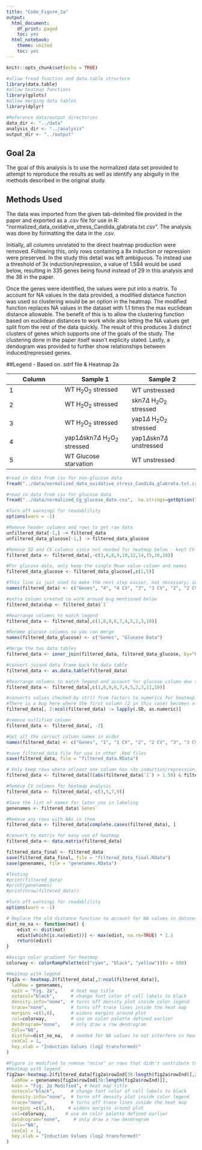 ```yaml
---
title: "Code_Figure_2a"
output:
  html_document:
    df_print: paged
    toc: yes
  html_notebook:
    theme: united
    toc: yes
---
```


```r
knitr::opts_chunk$set(echo = TRUE)

#allow fread function and data.table structure
library(data.table)
#allow heatmap functions
library(gplots)
#allow merging data tables
library(dplyr)

#Reference data/output directories
data_dir <- "../data"
analysis_dir <- "../analysis"
output_dir <- "../output"


```

## Goal 2a

The goal of this analysis is to use the normalized data set provided to attempt to reproduce the results as well as identify any abiguity in the methods described in the original study.

## Methods Used

The data was imported from the given tab-delmited file provided in the paper and exported as a .csv file for use in R: "normalized_data_oxidative_stress_Candida_glabrata.txt.csv". The analysis was done by formatting the data in the .csv. 

Initially, all columns unrelated to the direct heatmap production were removed. Following this, only rows containing a 8x induction or repression were preserved. In the study this detail was left ambiguous. To instead use a threshold of 3x induction/repression, a value of 1.584 would be used below, resulting in 335 genes being found instead of 29 in this analysis and the 38 in the paper.

Once the genes were identified, the values were put into a matrix. To account for NA values in the data provided, a modified distance function was used so clustering would be an option in the heatmap. The modified function replaces NA values in the dataset with 1.1 times the max euclidean distance allowable. The benefit of this is to allow the clustering function based on euclidean distances to work while also letting the NA values get split from the rest of the data quickly. The result of this produces 3 distinct clusters of genes which supports one of the goals of the study. The clustering done in the paper itself wasn't explicity stated. Lastly, a dendogram was provided to further show relationships between induced/repressed genes.


##Legend - Based on .sdrf file & Heatmap 2a

| Column | Sample 1 | Sample 2 |
| --------- | ----------- | ----------- |
| 1  | WT H~2~O~2~ stressed | WT unstressed |
| 2  | WT H~2~O~2~ stressed | skn7$\Delta$ H~2~O~2~ stressed |
| 3  | WT H~2~O~2~ stressed | yap1$\Delta$ H~2~O~2~ stressed |
| 4  | yap1$\Delta$skn7$\Delta$ H~2~O~2~ stressed | yap1$\Delta$skn7$\Delta$ unstressed |
| 5  | WT Glucose starvation | WT unstressed |


```r

#read in data from csv for non-glucose data
fread("../data/normalized_data_oxidative_stress_Candida_glabrata.txt.csv",  na.strings=getOption("datatable.na.strings","null")) -> unfiltered_data

#read in data from csv for glucose data
fread("../data/normalized_Cg_glucose_data.csv",  na.strings=getOption("datatable.na.strings","null")) -> unfiltered_data_glucose

```

```r
#Turn off warnings for readablility
options(warn = -1)

#Remove header columns and rows to get raw data
unfiltered_data[-1,] -> filtered_data
unfiltered_data_glucose[-1,] -> filtered_data_glucose

#Remove SD and CV columns since not needed for heatmap below - kept CV rows
filtered_data <- filtered_data[,-c(3,6,8,9,10,12,14,15,16,18)]

#For glucose data, only keep the single Mean value column and names
filtered_data_glucose <- filtered_data_glucose[,c(1,5)]

#This line is just used to make the next step easier, not necessary; see note below about bug
names(filtered_data) <- c("Genes", "4", "4 CV", "3", "3 CV", "2", "2 CV", "1", "1 CV")

#extra column created to work around bug mentioned below
filtered_data$dup <- filtered_data$`1`

#Rearrange columns to match legend
filtered_data <- filtered_data[,c(1,8,9,6,7,4,5,2,3,10)]

#Rename glucose columns so you can merge
names(filtered_data_glucose) <- c("Genes", "Glucose Data")

#Merge the two data tables
filtered_data <- inner_join(filtered_data, filtered_data_glucose, by="Genes")

#convert joined data frame back to data table
filtered_data <- as.data.table(filtered_data)

#Rearrange columns to match legend and account for glucose column due to bug
filtered_data <- filtered_data[,c(1,8,9,6,7,4,5,2,3,11,10)]

#converts values checked by str() from factors to numerics for heatmap 
#There is a bug here where the first column (2 in this case) becomes all NA - col 'dup' from above is used as an extra column that gets the values from the column to the left of it, while the second column gets nullified so that all the important columns are ok - second column will now get removed in next step and everything will be renamed accordingly to the values in the .csv
filtered_data[, 2:ncol(filtered_data) := lapply(.SD, as.numeric)]

#remove nullified column
filtered_data <- filtered_data[, -2]

#Get all the correct column names in order
names(filtered_data) <- c("Genes", "1", "1 CV", "2", "2 CV", "3", "3 CV", "4", "4 CV", "Glucose Data")

#save filtered_data file for use in other .Rmd files
save(filtered_data, file = "filtered_data.RData")

# Only keep rows where atleast one column has >3x induction/repression, 1.59 is used here since data was log-base 2 transformed, also account for CV<1 to remove highly variant genes
filtered_data <- filtered_data[((abs(filtered_data$`1`) > 1.59) & filtered_data$`1 CV`<1) | ((abs(filtered_data$`2`) > 1.59) & filtered_data$`2 CV`<1) | ((abs(filtered_data$`3`) > 1.59) & filtered_data$`3 CV`<1) | ((abs(filtered_data$`4`) > 1.59) & filtered_data$`4 CV`<1),] 

#Remove CV columns for heatmap analysis
filtered_data <- filtered_data[,-c(3,5,7,9)]

#Save the list of names for later use in labeling
genenames <- filtered_data$`Genes`

#Remove any rows with NAs in them
filtered_data <- filtered_data[complete.cases(filtered_data), ]

#convert to matrix for easy use of heatmap
filtered_data <- data.matrix(filtered_data)

filtered_data_final <- filtered_data
save(filtered_data_final, file = "filtered_data_final.RData")
save(genenames, file = "genenames.RData")

#Testing
#print(filtered_data)
#print(genenames)
#print(nrow(filtered_data))

```


```r
#Turn off warnings for readablility
options(warn = -1)

# Replace the old distance function to account for NA values in dataset
dist_no_na <- function(mat) {
    edist <- dist(mat)
    edist[which(is.na(edist))] <- max(edist, na.rm=TRUE) * 1.1 
    return(edist)
}

#Assign color gradient for heatmap
colorway <- colorRampPalette(c("cyan", "black", "yellow"))(n = 500)

#Heatmap with legend 
fig2a <- heatmap.2(filtered_data[,2:ncol(filtered_data)],
  labRow = genenames,
  main = "Fig. 2a",     # heat map title
  notecol="black",      # change font color of cell labels to black
  density.info="none",  # turns off density plot inside color legend
  trace="none",         # turns off trace lines inside the heat map
  margins =c(1,8),      # widens margins around plot
  col=colorway,         # use on color palette defined earlier
  dendrogram="none",    # only draw a row dendrogram
  Colv="NA",
  distfun=dist_no_na,   # needed for NA values to not interfere in heatmap
  cexCol = 1,
  key.xlab = "Induction Values (log2 transformed)"
)

#Figure is modified to remove "noise" or rows that didn't contribute to later analysis steps
#Heatmap with legend
fig2aa<-heatmap.2(filtered_data[fig2a$rowInd[38:length(fig2a$rowInd)],2:ncol(filtered_data)],
  labRow = genenames[fig2a$rowInd[38:length(fig2a$rowInd)]],
  main = "Fig. 2a Modified", # heat map title
  notecol="black",      # change font color of cell labels to black
  density.info="none",  # turns off density plot inside color legend
  trace="none",         # turns off trace lines inside the heat map
  margins =c(1,8),     # widens margins around plot
  col=colorway,       # use on color palette defined earlier
  dendrogram="none",     # only draw a row dendrogram
  Colv="NA",
  cexCol = 1,
  key.xlab = "Induction Values (log2 transformed)"
)


```
